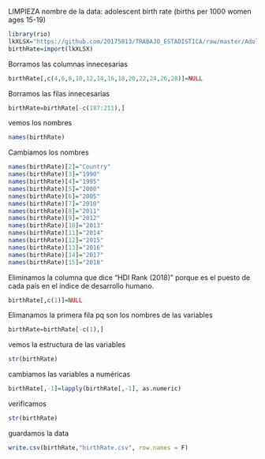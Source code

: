 LIMPIEZA
nombre de la data: adolescent birth rate (births per 1000 women ages 15-19)

```{r}
library(rio)
lkXLSX="https://github.com/20175813/TRABAJO_ESTADISTICA/raw/master/Adolescent-birth-rate-_births-per-1_000-women-ages-15-19_.xlsx"
birthRate=import(lkXLSX)
```

Borramos las columnas innecesarias
```{r}
birthRate[,c(4,6,8,10,12,14,16,18,20,22,24,26,28)]=NULL
```

Borramos las filas innecesarias
```{r}
birthRate=birthRate[-c(187:211),]
```

vemos los nombres
```{r}
names(birthRate)
```

Cambiamos los nombres 
```{r}
names(birthRate)[2]="Country"
names(birthRate)[3]="1990"
names(birthRate)[4]="1995"
names(birthRate)[5]="2000"
names(birthRate)[6]="2005"
names(birthRate)[7]="2010"
names(birthRate)[8]="2011"
names(birthRate)[9]="2012"
names(birthRate)[10]="2013"
names(birthRate)[11]="2014"
names(birthRate)[12]="2015"
names(birthRate)[13]="2016"
names(birthRate)[14]="2017"
names(birthRate)[15]="2018"

```

Eliminamos la columna que dice "HDI Rank (2018)" porque es el puesto de cada país en el indice de desarrollo humano. 
```{r}
birthRate[,c(1)]=NULL
```

Elimanamos la primera fila pq son los nombres de las variables
```{r}
birthRate=birthRate[-c(1),]
```

vemos la estructura de las variables 
```{r}
str(birthRate)
```

cambiamos las variables a numéricas
```{r}
birthRate[,-1]=lapply(birthRate[,-1], as.numeric)
```

verificamos 
```{r}
str(birthRate)
```

guardamos la data
```{r}
write.csv(birthRate,"birthRate.csv", row.names = F)
```

